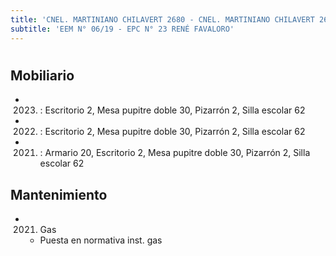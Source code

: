 ```yaml
---
title: 'CNEL. MARTINIANO CHILAVERT 2680 - CNEL. MARTINIANO CHILAVERT 2690'
subtitle: 'EEM N° 06/19 - EPC N° 23 RENÉ FAVALORO'
---
```


#


## Mobiliario

*  (2023) : Escritorio 2, Mesa pupitre doble 30, Pizarrón 2, Silla escolar 62 

*  (2022) : Escritorio 2, Mesa pupitre doble 30, Pizarrón 2, Silla escolar 62 

*  (2021) : Armario 20, Escritorio 2, Mesa pupitre doble 30, Pizarrón 2, Silla escolar 62 





## Mantenimiento

*  (2021) Gas 
    + Puesta en normativa inst. gas



